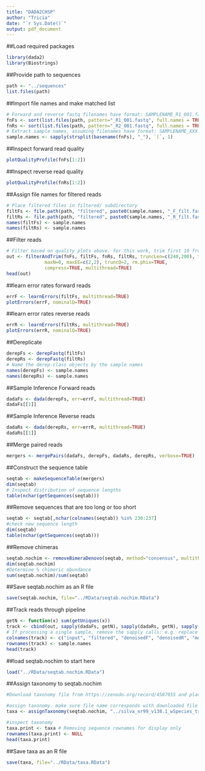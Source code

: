 ```yaml
---
title: "DADA2CHSP"
author: "Tricia"
date: "`r Sys.Date()`"
output: pdf_document
---
```


##Load required packages
```r
library(dada2)
library(Biostrings)
```

##Provide path to sequences
```r
path <- "../sequences"
list.files(path)
```

##Import file names and make matched list
```r
# Forward and reverse fastq filenames have format: SAMPLENAME_R1_001.fastq and SAMPLENAME_R2_001.fastq
fnFs <- sort(list.files(path, pattern="_R1_001.fastq", full.names = TRUE))
fnRs <- sort(list.files(path, pattern="_R2_001.fastq", full.names = TRUE))
# Extract sample names, assuming filenames have format: SAMPLENAME_XXX.fastq
sample.names <- sapply(strsplit(basename(fnFs), "_"), `[`, 1)
```

##Inspect forward read quality
```r
plotQualityProfile(fnFs[1:2])
```

##Inspect reverse read quality
```r
plotQualityProfile(fnRs[1:2])
```

##Assign file names for filtered reads
```r
# Place filtered files in filtered/ subdirectory
filtFs <- file.path(path, "filtered", paste0(sample.names, "_F_filt.fastq.gz"))
filtRs <- file.path(path, "filtered", paste0(sample.names, "_R_filt.fastq.gz"))
names(filtFs) <- sample.names
names(filtRs) <- sample.names
```

##Filter reads
```r
# Filter based on quality plots above. for this work, trim first 10 from F and R, trunc 240 F 210 R
out <- filterAndTrim(fnFs, filtFs, fnRs, filtRs, truncLen=c(240,200), trimLeft=c(10, 10),
              maxN=0, maxEE=c(2,2), truncQ=2, rm.phix=TRUE,
              compress=TRUE, multithread=TRUE)
head(out)
```

##learn error rates forward reads 
```r
errF <- learnErrors(filtFs, multithread=TRUE)
plotErrors(errF, nominalQ=TRUE)
```

##learn error rates reverse reads 
```r
errR <- learnErrors(filtRs, multithread=TRUE)
plotErrors(errR, nominalQ=TRUE)
```

##Dereplicate
```r
derepFs <- derepFastq(filtFs)
derepRs <- derepFastq(filtRs)
# Name the derep-class objects by the sample names
names(derepFs) <- sample.names
names(derepRs) <- sample.names
```

##Sample Inference Forward reads
```r
dadaFs <- dada(derepFs, err=errF, multithread=TRUE)
dadaFs[[1]]
```

##Sample Inference Reverse reads
```r
dadaRs <- dada(derepRs, err=errR, multithread=TRUE)
dadaRs[[1]]
```

##Merge paired reads
```r
mergers <- mergePairs(dadaFs, derepFs, dadaRs, derepRs, verbose=TRUE)
```

##Construct the sequence table
```r
seqtab <- makeSequenceTable(mergers)
dim(seqtab)
# Inspect distribution of sequence lengths
table(nchar(getSequences(seqtab)))
```

##Remove sequences that are too long or too short
```r
seqtab <- seqtab[,nchar(colnames(seqtab)) %in% 230:237]
#check new sequence length
dim(seqtab)
table(nchar(getSequences(seqtab)))
```

##Remove chimeras
```r
seqtab.nochim <- removeBimeraDenovo(seqtab, method="consensus", multithread=TRUE, verbose=TRUE)
dim(seqtab.nochim)
#Determine % chimeric abundance
sum(seqtab.nochim)/sum(seqtab)
```

##Save seqtab.nochim as an R file
```r
save(seqtab.nochim, file="../RData/seqtab.nochim.RData")
```

##Track reads through pipeline
```r
getN <- function(x) sum(getUniques(x))
track <- cbind(out, sapply(dadaFs, getN), sapply(dadaRs, getN), sapply(mergers, getN), rowSums(seqtab.nochim))
# If processing a single sample, remove the sapply calls: e.g. replace sapply(dadaFs, getN) with getN(dadaFs)
colnames(track) <- c("input", "filtered", "denoisedF", "denoisedR", "merged", "nonchim")
rownames(track) <- sample.names
head(track)
```

##load seqtab.nochim to start here
```r
load("../RData/seqtab.nochim.RData")
```

##Assign taxonomy to seqtab.nochim
```r
#Download taxonomy file from https://zenodo.org/record/4587955 and place it in working directory

#assign taxonomy. make sure file name corresponds with downloaded file
taxa <- assignTaxonomy(seqtab.nochim, "../silva_nr99_v138.1_wSpecies_train_set.fa.gz", multithread=TRUE)

#inspect taxonomy
taxa.print <- taxa # Removing sequence rownames for display only
rownames(taxa.print) <- NULL
head(taxa.print)
```

##Save taxa as an R file
```r
save(taxa, file="../RData/taxa.RData")
```